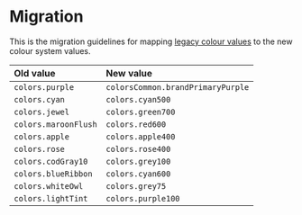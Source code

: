 
<Meta title="Colour System / Migration" />

# Migration

This is the migration guidelines for mapping
[legacy colour values](https://github.com/utilitywarehouse/customer-web-ui/blob/main/packages/design-tokens/src/colors.ts)
to the new colour system values.

| **Old** value        | **New** value                     |
| :------------------- | :-------------------------------- |
| `colors.purple`      | `colorsCommon.brandPrimaryPurple` |
| `colors.cyan`        | `colors.cyan500`                  |
| `colors.jewel`       | `colors.green700`                 |
| `colors.maroonFlush` | `colors.red600`                   |
| `colors.apple`       | `colors.apple400`                 |
| `colors.rose`        | `colors.rose400`                  |
| `colors.codGray10`   | `colors.grey100`                  |
| `colors.blueRibbon`  | `colors.cyan600`                  |
| `colors.whiteOwl`    | `colors.grey75`                   |
| `colors.lightTint`   | `colors.purple100`                |
